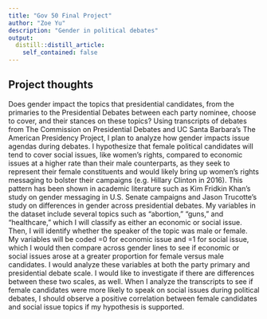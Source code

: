 ```yaml
---
title: "Gov 50 Final Project"
author: "Zoe Yu"
description: "Gender in political debates"
output:
  distill::distill_article:
    self_contained: false
---
```




## Project thoughts

Does gender impact the topics that presidential candidates, from the primaries to the Presidential Debates between each party nominee, choose to cover, and their stances on these topics? Using transcripts of debates from The Commission on Presidential Debates and UC Santa Barbara's The American Presidency Project, I plan to analyze how gender impacts issue agendas during debates. I hypothesize that female political candidates will tend to cover social issues, like women's rights, compared to economic issues at a higher rate than their male counterparts, as they seek to represent their female constituents and would likely bring up women's rights messaging to bolster their campaigns (e.g. Hillary Clinton in 2016). This pattern has been shown in academic literature such as Kim Fridkin Khan's study on gender messaging in U.S. Senate campaigns and Jason Trucotte's study on differences in gender across presidential debates. My variables in the dataset include several topics such as "abortion," "guns," and "healthcare," which I will classify as either an economic or social issue. Then, I will identify whether the speaker of the topic was male or female. My variables will be coded =0 for economic issue and =1 for social issue, which I would then compare across gender lines to see if economic or social issues arose at a greater proportion for female versus male candidates. I would analyze these variables at both the party primary and presidential debate scale. I would like to investigate if there are differences between these two scales, as well. When I analyze the transcripts to see if female candidates were more likely to speak on social issues during political debates, I should observe a positive correlation between female candidates and social issue topics if my hypothesis is supported.